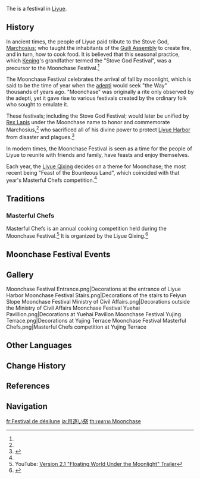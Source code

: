 {{About|the festival|the [[Version 2.1]] [[Event]]|Moonlight Merriment}}
{{See also|Liyue/Culture}}
{{Terminology Infobox
|image        = Moonchase Festival.png
|type         = Liyue Culture
|type2        = Festivals
}}
The {{Lang|'''Moonchase Festival'''|zh=逐月节|zh_rm=Zhúyuè-jié}} is a festival in [[Liyue]].

==History==
In ancient times, the people of Liyue paid tribute to the Stove God, [[Marchosius]]; who taught the inhabitants of the [[Guili Assembly]] to create fire, and in turn, how to cook food. It is believed that this seasonal practice, which [[Keqing]]'s grandfather termed the "Stove God Festival", was a precursor to the Moonchase Festival.<ref name="mm1" />

The Moonchase Festival celebrates the arrival of fall by moonlight, which is said to be the time of year when the [[adepti]] would seek "the Way" thousands of years ago. "Moonchase" was originally a rite only observed by the adepti, yet it gave rise to various festivals created by the ordinary folk who sought to emulate it.

These festivals; including the Stove God Festival; would later be unified by [[Rex Lapis]] under the Moonchase name to honor and commemorate Marchosius,<ref name="mm1" /> who sacrificed all of his divine power to protect [[Liyue Harbor]] from disaster and plagues.<ref name="mm2">{{Ref/Quest|Three to Get Ready, and Here We Go}}</ref>

In modern times, the Moonchase Festival is seen as a time for the people of Liyue to reunite with friends and family, have feasts and enjoy themselves.

Each year, the [[Liyue Qixing]] decides on a theme for Moonchase; the most recent being "Feast of the Bounteous Land", which coincided with that year's Masterful Chefs competition.<ref name="mm1" />

==Traditions==
===Masterful Chefs===
Masterful Chefs is an annual cooking competition held during the Moonchase Festival.<ref>YouTube: [https://youtu.be/f_5-i0ZJfds Version 2.1 "Floating World Under the Moonlight" Trailer]</ref> It is organized by the Liyue Qixing.<ref name="mm1">{{Ref/Quest|One for the Foodies, Two for the Show}}</ref>

==Moonchase Festival Events==
{{Event History Table|header=There is '''%PAGES%''' [[Flagship Event]] that has corresponded with the Moonchase Festival.}}

==Gallery==
<gallery>
Moonchase Festival Entrance.png|Decorations at the entrance of Liyue Harbor
Moonchase Festival Stairs.png|Decorations of the stairs to Feiyun Slope
Moonchase Festival Ministry of Civil Affairs.png|Decorations outside the Ministry of Civil Affairs
Moonchase Festival Yuehai Pavillion.png|Decorations at Yuehai Pavilion
Moonchase Festival Yujing Terrace.png|Decorations at Yujing Terrace
Moonchase Festival Masterful Chefs.png|Masterful Chefs competition at Yujing Terrace
</gallery>

==Other Languages==
{{Other Languages
|en       = Moonchase Festival
|zhs      = 逐月节
|zhs_rm   = Zhúyuè-jié
|zht      = 逐月節
|zht_rm   = Zhúyuè-jié
|zh_tl    = Moon-Chasing Festival
|ja       = 月逐い祭
|ja_rm    = Tsuki'oi-sai<ref>{{Ref/Quest|One for the Foodies, Two for the Show|note=Japanese Voice-Overs}}</ref>
|ja_tl    = Moon-Chasing Festival
|ko       = {{tt|축월절|逐月節}}
|ko_rm    = Chukwol-jeol
|ko_tl    = Moon-Chasing Festival
|es       = Festival de la Luna
|es_tl    = Festival of the Moon
|fr       = Festival de désilune
|fr_tl    = Festival of Desilune
|fr_note  = {{fr|Désilune}} is a {{w|portmanteau}} of {{fr|'''dési'''r|desire}} and {{fr|'''lune'''|moon.}}
|ru       = Лунная охота
|ru_tl    = Lunar Hunt
|th       = เทศกาล Moonchase
|th_rm    = Thet-sa-kan Moonchase
|th_tl    = Moonchase Festival
|vi       = {{tt|Lễ|禮}} {{tt|Trục Nguyệt|逐月}}
|vi_tl    = 
|de       = Vollmondtanz
|de_tl    = Full Moon Dance
|id       = Festival Moonchase
|id_tl    = Moonchase Festival
|pt       = Festival da Caça à Lua
|pt_tl    = 
|tr       = Ay Tutkusu Festivali
|tr_tl    = 
|it       = Festival della luna
|it_tl    = 
}}

==Change History==
{{Change History|introduced=2.1}}

==References==
{{Reflist}}

==Navigation==
{{Lore Navbox|Festival}}

[[fr:Festival de désilune]]
[[ja:月逐い祭]]
[[th:เทศกาล Moonchase]]